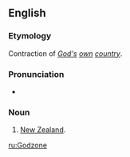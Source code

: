==English==

===Etymology===
Contraction of ''[[God]][['s]] [[own]] [[country]]''.

===Pronunciation===
* {{IPA|/ˈɡɒdzəʊn/}}

===Noun===
{{en-noun|-}}

# {{context|New Zealand|informal}} [[New Zealand]].

[[ru:Godzone]]